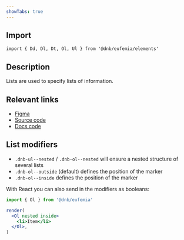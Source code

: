 ```yaml
---
showTabs: true
---
```


## Import

```tsx
import { Dd, Dl, Dt, Ol, Ul } from '@dnb/eufemia/elements'
```

## Description

Lists are used to specify lists of information.

## Relevant links

- [Figma](https://www.figma.com/design/cdtwQD8IJ7pTeE45U148r1/%F0%9F%92%BB-Eufemia---Web?node-id=4314-724)
- [Source code](https://github.com/dnbexperience/eufemia/tree/main/packages/dnb-eufemia/src/elements/lists)
- [Docs code](https://github.com/dnbexperience/eufemia/tree/main/packages/dnb-design-system-portal/src/docs/uilib/elements/lists)

## List modifiers

- `.dnb-ul--nested` / `.dnb-ol--nested` will ensure a nested structure of several lists
- `.dnb-ol--outside` (default) defines the position of the marker
- `.dnb-ol--inside` defines the position of the marker

With React you can also send in the modifiers as booleans:

```jsx
import { Ol } from '@dnb/eufemia'

render(
  <Ol nested inside>
    <li>Item</li>
  </Ol>,
)
```
